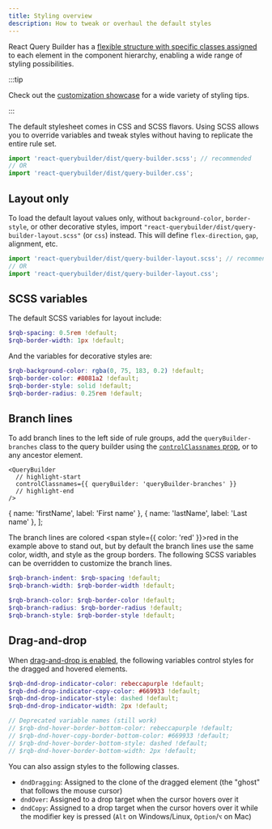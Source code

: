```yaml
---
title: Styling overview
description: How to tweak or overhaul the default styles
---
```



React Query Builder has a [flexible structure with specific classes assigned](./classnames) to each element in the component hierarchy, enabling a wide range of styling possibilities.

:::tip

Check out the [customization showcase](../tips/showcase) for a wide variety of styling tips.

:::

The default stylesheet comes in CSS and SCSS flavors. Using SCSS allows you to override variables and tweak styles without having to replicate the entire rule set.

```ts
import 'react-querybuilder/dist/query-builder.scss'; // recommended
// OR
import 'react-querybuilder/dist/query-builder.css';
```

## Layout only

To load the default layout values only, without `background-color`, `border-style`, or other decorative styles, import `"react-querybuilder/dist/query-builder-layout.scss"` (or `css`) instead. This will define `flex-direction`, `gap`, alignment, etc.

```ts
import 'react-querybuilder/dist/query-builder-layout.scss'; // recommended
// OR
import 'react-querybuilder/dist/query-builder-layout.css';
```

## SCSS variables

The default SCSS variables for layout include:

```scss
$rqb-spacing: 0.5rem !default;
$rqb-border-width: 1px !default;
```

And the variables for decorative styles are:

```scss
$rqb-background-color: rgba(0, 75, 183, 0.2) !default;
$rqb-border-color: #8081a2 !default;
$rqb-border-style: solid !default;
$rqb-border-radius: 0.25rem !default;
```

## Branch lines

To add branch lines to the left side of rule groups, add the `queryBuilder-branches` class to the query builder using the [`controlClassnames` prop](../components/querybuilder#controlclassnames), or to any ancestor element.

```tsx
<QueryBuilder
  // highlight-start
  controlClassnames={{ queryBuilder: 'queryBuilder-branches' }}
  // highlight-end
/>
```

  { name: 'firstName', label: 'First name' },
  { name: 'lastName', label: 'Last name' },
];

<BrowserWindow>
  <QueryBuilderEmbed
    fields={fields}
    controlClassnames={{ queryBuilder: ['queryBuilder-branches', 'red-branch-lines'] }}
    defaultQuery={{
      combinator: 'and',
      rules: [
        { field: 'firstName', operator: 'beginsWith', value: 'Stev' },
        {
          combinator: 'or',
          rules: [
            { field: 'lastName', operator: '=', value: 'Vai' },
            { field: 'lastName', operator: '=', value: 'Vaughan' },
          ],
        },
      ],
    }}
  />
</BrowserWindow>

The branch lines are colored <span style={{ color: 'red' }}>red</span> in the example above to stand out, but by default the branch lines use the same color, width, and style as the group borders. The following SCSS variables can be overridden to customize the branch lines.

```scss
$rqb-branch-indent: $rqb-spacing !default;
$rqb-branch-width: $rqb-border-width !default;

$rqb-branch-color: $rqb-border-color !default;
$rqb-branch-radius: $rqb-border-radius !default;
$rqb-branch-style: $rqb-border-style !default;
```

## Drag-and-drop

When [drag-and-drop is enabled](../components/querybuilder#enabledraganddrop), the following variables control styles for the dragged and hovered elements.

```scss
$rqb-dnd-drop-indicator-color: rebeccapurple !default;
$rqb-dnd-drop-indicator-copy-color: #669933 !default;
$rqb-dnd-drop-indicator-style: dashed !default;
$rqb-dnd-drop-indicator-width: 2px !default;

// Deprecated variable names (still work)
// $rqb-dnd-hover-border-bottom-color: rebeccapurple !default;
// $rqb-dnd-hover-copy-border-bottom-color: #669933 !default;
// $rqb-dnd-hover-border-bottom-style: dashed !default;
// $rqb-dnd-hover-border-bottom-width: 2px !default;
```

You can also assign styles to the following classes.

- `dndDragging`: Assigned to the clone of the dragged element (the "ghost" that follows the mouse cursor)
- `dndOver`: Assigned to a drop target when the cursor hovers over it
- `dndCopy`: Assigned to a drop target when the cursor hovers over it while the modifier key is pressed (`Alt` on Windows/Linux, `Option`/`⌥` on Mac)
